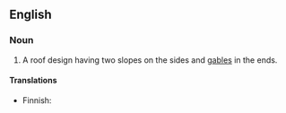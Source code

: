 ==English==
{{wikipedia}}

===Noun===
{{en-noun}}

# A roof design having two slopes on the sides and [[gable]]s in the ends.

====Translations====
{{trans-top}}
* Finnish: {{t-|fi|mansardikatto}}
{{trans-mid}}
{{trans-bottom}}